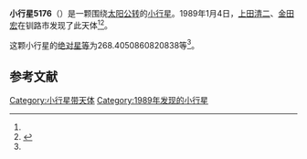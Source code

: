 {{Infobox planet
| bgcolour = #FFFFC0
| name = 5176 Yoichi
| symbol = 
| image = 
| caption = 
| discovery = yes
| discovery_ref = 
| discoverer = [[上田清二|上田清二]]、[[金田宏|金田宏]]
| discovery_site = [[钏路市|钏路市]] 
| discovered = 1989年1月4日
| designations = yes
| mp_name = 
| named_after = 
| alt_names = 1989 AU/ 1935 YH / 1948 VS / 1948 WS / 1952 OH1 / 1961 TK1
| mp_category = [[主带小行星|主带小行星]]
| orbit_ref = <ref name="a">[http://ssd.jpl.nasa.gov/sbdb.cgi?sstr=5176 5176 Yoichi] {{Wayback|url=http://ssd.jpl.nasa.gov/sbdb.cgi?sstr=5176 |date=20170409200950 }}，小行星數據庫瀏覽器（JPL Small-Body Database Browser）－[[美国国家航空航天局|美国国家航空航天局]]喷气推进实验室</ref>
| epoch = 2456400.5 (2013年4月18日更新)
| aphelion = {{convert|3.521467264900101|AU|km|3|abbr=on|lk=out}}
| perihelion = {{convert|1.851765339450895|AU|km|3|abbr=on}}
| semimajor = {{convert|2.686616302175498|AU|km|3|abbr=on}}
| eccentricity = 0.310744397
| period = 1608.44752 [[日|日]]<br />4.4[[儒略年|儒略年]]
| avg_speed = 
| inclination = 7.704690737019274
| asc_node = 94.15332778016587
| mean_anomaly = 
| arg_peri = 268.4050860820838
| satellites = 
| physical_characteristics = yes
| dimensions = 
| mass = 
| density = 
| surface_grav = 
| escape_velocity = 
| sidereal_day = 
| axial_tilt = 
| pole_ecliptic_lat = 
| pole_ecliptic_lon = 
| albedo = 
| temperatures= 
| temp_name1 = 
| mean_temp_1 = 
| max_temp_1 = 
| temp_name2 = 
| max_temp_2 = 
| spectral_type = 
| abs_magnitude = 268.4050860820838
}}

'''小行星5176'''（{{lang-en|5176 Yoichi}}）是一颗围绕[[太阳|太阳]][[公转|公转]]的[[小行星|小行星]]。1989年1月4日，[[上田清二|上田清二]]、[[金田宏|金田宏]]在钏路市发现了此天体<ref name="a" /><ref>{{cite news|title=小行星列表|url=http://cfa-www.harvard.edu/iau/lists/NumberedMPs.txt|accessdate=2013-07-08|newspaper=哈佛大学|archive-date=2008-05-17|archive-url=https://web.archive.org/web/20080517010638/http://cfa-www.harvard.edu/iau/lists/NumberedMPs.txt|dead-url=no}}</ref>。

这颗小行星的[[绝对星等|绝对星等]]为268.4050860820838等<ref name="a" />。

==参考文献==
{{reflist}}
{{Minor Planet Number|[[小行星5175|小行星5175]]|[[小行星5177|小行星5177]]}}

{{小天体}}

[[Category:小行星带天体|Category:小行星带天体]]
[[Category:1989年发现的小行星|Category:1989年发现的小行星]]

{{asteroid-stub}}